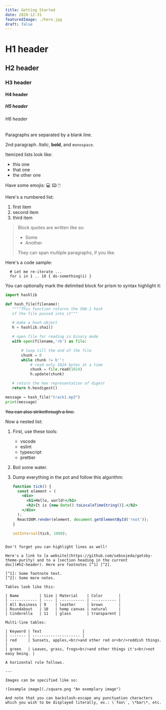 ```yaml
---
title: Getting Started
date: 2020-12-31
featuredImage: ./hero.jpg
draft: false
---
```


# H1 header
## H2 header
### H3 header
#### H4 header
##### H5 header
###### H6 header

Paragraphs are separated by a blank line.

2nd paragraph. *Italic*, **bold**, and `monospace`.

Itemized lists look like:
* this one
* that one
* the other one

Have some emojis: 💻 ⌨️ 🖱️

Here's a numbered list:
1. first item
2. second item
3. third item

> Block quotes are written like so:
> - Some
> - Another
>
> They can span multiple paragraphs, if you like.

Here's a code sample:
```
  # Let me re-iterate ...
  for i in 1 .. 10 { do-something(i) }
```

You can optionally mark the delimited block for prism to syntax highlight it:

```python
import hashlib

def hash_file(filename):
   """"This function returns the SHA-1 hash
   of the file passed into it"""

   # make a hash object
   h = hashlib.sha1()

   # open file for reading in binary mode
   with open(filename,'rb') as file:

       # loop till the end of the file
       chunk = 0
       while chunk != b'':
           # read only 1024 bytes at a time
           chunk = file.read(1024)
           h.update(chunk)

   # return the hex representation of digest
   return h.hexdigest()

message = hash_file("track1.mp3")
print(message)
```

~~You can also strikethrough a line.~~

Now a nested list:

1. First, use these tools:
    * vscode
    * eslint
    * typescript
    * prettier

2. Boil some water.

3. Dump everything in the pot and follow this algorithm:

    ```jsx {5,8}
    function tick() {
      const element = (
        <div>
          <h1>Hello, world!</h1>
          <h2>It is {new Date().toLocaleTimeString()}.</h2>
        </div>
      );
      ReactDOM.render(element, document.getElementById('root'));
    }

    setInterval(tick, 1000);
  ```

  Don't forget you can highlight lines as well!

Here's a link to [a website](https://github.com/sebsojeda/gatsby-theme-purity) and to a [section heading in the current
doc](#h2-header). Here are footnotes [^1] [^2].

[^1]: Some footnote text.
[^2]: Some more notes.

Tables look like this:

| Name         | Size | Material    | Color       |
| ------------ | ---- | ----------- | ----------- |
| All Business | 9    | leather     | brown       |
| Roundabout   | 10   | hemp canvas | natural     |
| Cinderella   | 11   | glass       | transparent |

Multi-line tables:

| Keyword | Text                  |
| ------- | --------------------- |
| red     | Sunsets, apples,<br/>and other red or<br/>reddish things. |
| green   | Leaves, grass, frogs<br/>and other things it's<br/>not easy being. |

A horizontal rule follows.

---

Images can be specified like so:

![example image](./square.png "An exemplary image")

And note that you can backslash-escape any punctuation characters
which you wish to be displayed literally, ex.: \`foo\`, \*bar\*, etc.
